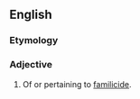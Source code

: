 ==English==

===Etymology===
{{suffix|en|familicide|al}}

===Adjective===
{{en-adj}}

# Of or pertaining to [[familicide]].